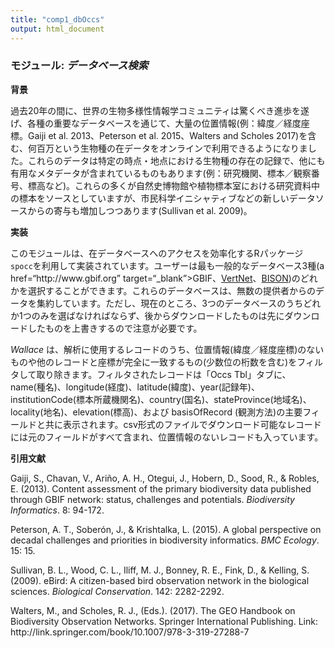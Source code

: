 ```yaml
---
title: "comp1_dbOccs"
output: html_document
---
```


### **モジュール:** ***データベース検索*** 

**背景**  

過去20年の間に、世界の生物多様性情報学コミュニティは驚くべき進歩を遂げ、各種の重要なデータベースを通じて、大量の位置情報(例：緯度／経度座標。Gaiji et al. 2013、Peterson et al. 2015、Walters and Scholes 2017)を含む、何百万という生物種の在データをオンラインで利用できるようになりました。これらのデータは特定の時点・地点における生物種の存在の記録で、他にも有用なメタデータが含まれているものもあります(例：研究機関、標本／観察番号、標高など)。これらの多くが自然史博物館や植物標本室における研究資料中の標本をソースとしていますが、市民科学イニシャティブなどの新しいデータソースからの寄与も増加しつつあります(Sullivan et al. 2009)。

**実装** 

このモジュールは、在データベースへのアクセスを効率化するRパッケージ`spocc`を利用して実装されています。ユーザーは最も一般的なデータベース3種(a href="http://www.gbif.org" target="_blank">GBIF</a>、<a href="http://www.vertnet.org" target="_blank">VertNet</a>、<a href="https://bison.usgs.gov" target="_blank">BISON</a>)のどれかを選択することができます。これらのデータベースは、無数の提供者からのデータを集約しています。ただし、現在のところ、3つのデータベースのうちどれか1つのみを選ばなければならず、後からダウンロードしたものは先にダウンロードしたものを上書きするので注意が必要です。

*Wallace* は、解析に使用するレコードのうち、位置情報(緯度／経度座標)のないものや他のレコードと座標が完全に一致するもの(少数位の桁数を含む)をフィルタして取り除きます。フィルタされたレコードは「Occs Tbl」タブに、name(種名)、longitude(経度)、latitude(緯度)、year(記録年)、institutionCode(標本所蔵機関名)、country(国名)、stateProvince(地域名)、locality(地名)、elevation(標高)、および basisOfRecord (観測方法)の主要フィールドと共に表示されます。csv形式のファイルでダウンロード可能なレコードには元のフィールドがすべて含まれ、位置情報のないレコードも入っています。

**引用文献**

Gaiji, S., Chavan, V., Ariño, A. H., Otegui, J., Hobern, D., Sood, R., & Robles, E. (2013). Content assessment of the primary biodiversity data published through GBIF network: status, challenges and potentials. *Biodiversity Informatics*. 8: 94-172.

Peterson, A. T., Soberón, J., & Krishtalka, L. (2015). A global perspective on decadal challenges and priorities in biodiversity informatics. *BMC Ecology*. 15: 15.

Sullivan, B. L., Wood, C. L., Iliff, M. J., Bonney, R. E., Fink, D., & Kelling, S. (2009). eBird: A citizen-based bird observation network in the biological sciences. *Biological Conservation*. 142: 2282-2292.

Walters, M., and Scholes, R. J., (Eds.). (2017). The GEO Handbook on Biodiversity Observation Networks. Springer International Publishing. Link: http://link.springer.com/book/10.1007/978-3-319-27288-7
